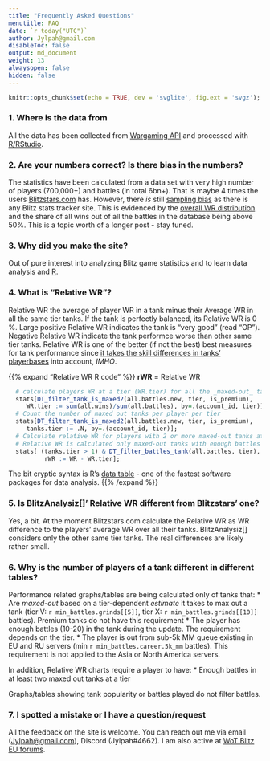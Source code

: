 ```yaml
---
title: "Frequently Asked Questions"
menutitle: FAQ
date: `r today("UTC")`
author: Jylpah@gmail.com
disableToc: false
output: md_document
weight: 13
alwaysopen: false
hidden: false
---
```


```r
knitr::opts_chunk$set(echo = TRUE, dev = 'svglite', fig.ext = 'svgz');
```

### 1. Where is the data from

All the data has been collected from [Wargaming API](https://developers.wargaming.net/reference/) and processed with [R/RStudio](https://rstudio.com/).

### 2. Are your numbers correct? Is there bias in the numbers? 

The statistics have been calculated from a data set with very high number of players (700,000+) and battles (in total 6bn+). That is maybe 4 times the users [Blitzstars.com](https://Blitzstars.com) has. However, there _is_ still [sampling bias](https://en.wikipedia.org/wiki/Sampling_bias) as there is any Blitz stats tracker site. This is evidenced by the [overall WR distribution](/update/`r update.latest`/#player-wr-dist) and the share of all wins out of all the battles in the database being above 50%. This is a topic worth of a longer post - stay tuned. 

### 3. Why did you make the site?

Out of pure interest into analyzing Blitz game statistics and to learn data analysis and [R](https://rstudio.com/). 

### 4. What is "Relative WR"?

Relative WR the average of player WR in a tank minus their Average WR in all the same tier tanks. If the tank is perfectly balanced, its Relative WR is 0 %. Large positive Relative WR indicates the tank is "very good" (read "OP"). Negative Relative WR indicate the tank performce worse than other same tier tanks. Relative WR is one of the better (if not the best) best measures for tank performance since [it takes the skill differences in tanks' playerbases](/blog/2020-06-08_measuring_tank_performance/#tanks-have-different-playerbases) into account, _IMHO_.

{{% expand "Relative WR R code" %}}
**rWR** = Relative WR

````r
  # calculate players WR at a tier (WR.tier) for all the _maxed-out_ tanks
  stats[DT_filter_tank_is_maxed2(all.battles.new, tier, is_premium), 
     WR.tier := sum(all.wins)/sum(all.battles), by=.(account_id, tier)];
  # Count the number of maxed out tanks per player per tier
  stats[DT_filter_tank_is_maxed2(all.battles.new, tier, is_premium),
     tanks.tier := .N, by=.(account_id, tier)];
  # Calculate relative WR for players with 2 or more maxed-out tanks at the tier. 
  # Relative WR is calculated only maxed-out tanks with enough battles during the update 
  stats[ (tanks.tier > 1) & DT_filter_battles_tank(all.battles, tier), 
          rWR := WR - WR.tier];
````

The bit cryptic syntax is R's [data.table](https://cran.r-project.org/web/packages/data.table/vignettes/datatable-intro.html) - one of the fastest software packages for data analysis.
{{% /expand %}}


### 5. Is BlitzAnalysiz[]' Relative WR different from Blitzstars' one? 

Yes, a bit. At the moment Blitzstars.com calculate the Relative WR as WR difference to the players' average WR over all their tanks. BlitzAnalysiz[] considers only the other same tier tanks. The real differences are likely rather small.  

### 6. Why is the number of players of a tank different in different tables? 

Performance related graphs/tables are being calculated only of tanks that:
* Are _maxed-out_ based on a tier-dependent _estimate_ it takes to max out a tank (tier V: `r min_battles.grinds[[5]]`, tier X: `r min_battles.grinds[[10]]` battles). Premium tanks do not have this requirement
* The player has enough battles (10-20) in the tank during the update. The requirement depends on the tier. 
* The player is out from sub-5k MM queue existing in EU and RU servers (min `r min_battles.career.5k_mm` battles). This requirement is not applied to the Asia or North America servers. 

In addition, Relative WR charts require a player to have:
* Enough battles in at least two maxed out tanks at a tier

Graphs/tables showing tank popularity or battles played do not filter battles. 

### 7. I spotted a mistake or I have a question/request

All the feedback on the site is welcome. You can reach out me via email ([Jylpah@gmail.com](mailto:jylpah@gmail.com)), Discord (Jylpah#4662). I am also active at [WoT Blitz EU forums](http://forum.wotblitz.eu/index.php?/forum/19-gameplay/).
